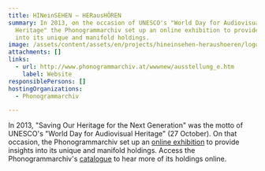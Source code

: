 ```yaml
---
title: HINeinSEHEN – HERausHÖREN
summary: In 2013, on the occasion of UNESCO's "World Day for Audiovisual
  Heritage" the Phonogrammarchiv set up an online exhibition to provide insights
  into its unique and manifold holdings.
image: /assets/content/assets/en/projects/hineinsehen-heraushoeren/logo_project_hinherhoeren_2000x1143px.png
attachments: []
links:
  - url: http://www.phonogrammarchiv.at/wwwnew/ausstellung_e.htm
    label: Website
responsiblePersons: []
hostingOrganizations:
  - Phonogrammarchiv

---
```

In 2013, "Saving Our Heritage for the Next Generation" was the motto of UNESCO's "World Day for Audiovisual Heritage" (27 October). On that occasion, the Phonogrammarchiv set up an [online exhibition](http://www.phonogrammarchiv.at/wwwnew/ausstellung_e.htm) to provide insights into its unique and manifold holdings. Access the Phonogrammarchiv's [catalogue](http://catalog.phonogrammarchiv.at/ui/miha/sessions.php?nurSuchformAktualisieren=&suchformAnker=&gList_1=&sortieren=signatur&untergruppen=J&synonyme=J&onlinemedia=ja) to hear more of its holdings online.
